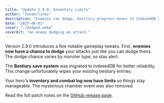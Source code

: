 ```yaml
---
title: "Update 2.9.0: Inventory Limits"
author: "7underlines"
description: "Enemies can dodge, bestiary progress moves to IndexedDB and inventory size is capped."
date: "2025-08-01"
cover: "./dodged.webp"
coverAlt: "An enemy dodging an attack."
---
```


Version 2.9.0 introduces a few notable gameplay tweaks. First, **enemies now have a chance to dodge** your attacks just like you can dodge theirs. The dodge chance varies by monster type, so stay alert.

The **Bestiary save system** was migrated to IndexedDB for better reliability. This change unfortunately wipes your existing bestiary entries.

Your hero's **inventory and combat log now have limits** so things stay manageable. The mysterious chamber event was also removed.

Read the full patch notes on the [GitHub release page](https://github.com/Werkstattl/quick-dungeon-crawler-rpg-od/releases/tag/2.9.0).
